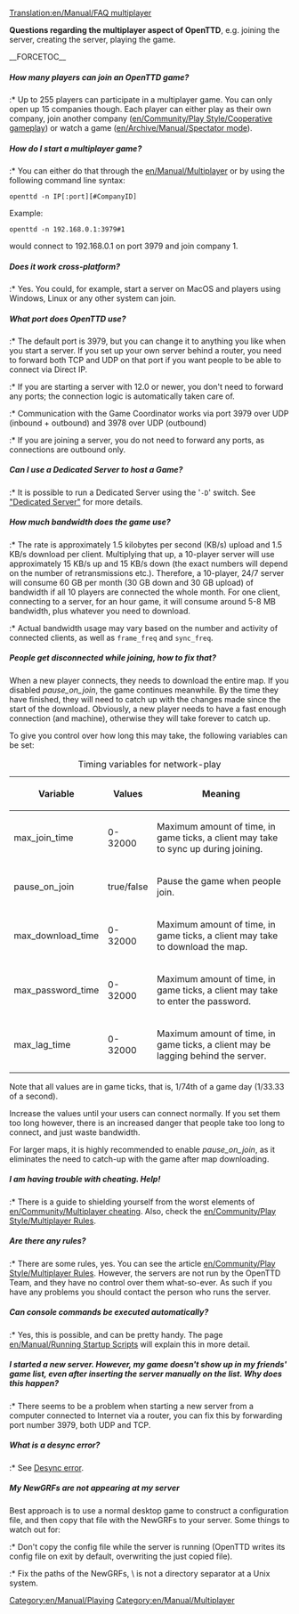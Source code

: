 [[Translation:en/Manual/FAQ multiplayer]]



'''Questions regarding the multiplayer aspect of OpenTTD''', e.g. joining the server, creating the server, playing the game.

__FORCETOC__

=====How many players can join an OpenTTD game?=====
:* Up to 255 players can participate in a multiplayer game. You can only open up 15 companies though. Each player can either play as their own company, join another company ([[en/Community/Play Style/Cooperative gameplay]]) or watch a game ([[en/Archive/Manual/Spectator mode]]).

=====How do I start a multiplayer game?=====
:* You can either do that through the [[en/Manual/Multiplayer]] or by using the following command line syntax:
<pre>openttd -n IP[:port][#CompanyID]</pre>
Example:
<pre>openttd -n 192.168.0.1:3979#1</pre> would connect to 192.168.0.1 on port 3979 and join company 1.

=====Does it work cross-platform?=====
:* Yes. You could, for example, start a server on MacOS and players using Windows, Linux or any other system can join.

=====What port does OpenTTD use?=====
:* The default port is 3979, but you can change it to anything you like when you start a server. If you set up your own server behind a router, you need to forward both TCP and UDP on that port if you want people to be able to connect via Direct IP.
:* If you are starting a server with 12.0 or newer, you don't need to forward any ports; the connection logic is automatically taken care of.
:* Communication with the Game Coordinator works via port 3979 over UDP (inbound + outbound) and 3978 over UDP (outbound)
:* If you are joining a server, you do not need to forward any ports, as connections are outbound only.

=====Can I use a Dedicated Server to host a Game?=====
:* It is possible to run a Dedicated Server using the '<code>-D</code>' switch. See [[en/Manual/Dedicated server|"Dedicated Server"]] for more details.

=====How much bandwidth does the game use?=====
:* The rate is approximately 1.5 kilobytes per second (KB/s) upload and 1.5 KB/s download per client.  Multiplying that up, a 10-player server will use approximately 15 KB/s up and 15 KB/s down (the exact numbers will depend on the number of retransmissions etc.).  Therefore, a 10-player, 24/7 server will consume 60 GB per month (30 GB down and 30 GB upload) of bandwidth if all 10 players are connected the whole month. For one client, connecting to a server, for an hour game, it will consume around 5-8 MB bandwidth, plus whatever you need to download.
:* Actual bandwidth usage may vary based on the number and activity of connected clients, as well as <code>frame_freq</code> and <code>sync_freq</code>.

=====People get disconnected while joining, how to fix that?=====
When a new player connects, they needs to download the entire map. If you disabled ''pause_on_join'', the game continues meanwhile. By the time they have finished, they will need to catch up with the changes made since the start of the download.
Obviously, a new player needs to have a fast enough connection (and machine), otherwise they will take forever to catch up.

To give you control over how long this may take, the following variables can be set:
{| class="wikitable" style="text-align:left"
|+Timing variables for network-play
|-
! Variable !! Values !! Meaning
|-
| max_join_time || 0-32000 || Maximum amount of time, in game ticks, a client may take to sync up during joining.
|-
| pause_on_join || true/false || Pause the game when people join.
|-
| max_download_time || 0-32000 || Maximum amount of time, in game ticks, a client may take to download the map.
|-
| max_password_time || 0-32000 || Maximum amount of time, in game ticks, a client may take to enter the password.
|-
| max_lag_time || 0-32000 || Maximum amount of time, in game ticks, a client may be lagging behind the server.
|}
Note that all values are in game ticks, that is, 1/74th of a game day (1/33.33 of a second).

Increase the values until your users can connect normally. If you set them too long however, there is an increased danger that people take too long to connect, and just waste bandwidth.

For larger maps, it is highly recommended to enable ''pause_on_join'', as it eliminates the need to catch-up with the game after map downloading.

=====I am having trouble with cheating. Help!=====
:* There is a guide to shielding yourself from the worst elements of [[en/Community/Multiplayer cheating]]. Also, check the [[en/Community/Play Style/Multiplayer Rules]].

=====Are there any rules?=====
:* There are some rules, yes. You can see the article [[en/Community/Play Style/Multiplayer Rules]]. However, the servers are not run by the OpenTTD Team, and they have no control over them what-so-ever. As such if you have any problems you should contact the person who runs the server.

=====Can console commands be executed automatically?=====
:* Yes, this is possible, and can be pretty handy. The page [[en/Manual/Running Startup Scripts]] will explain this in more detail.

=====I started a new server. However, my game doesn't show up in my friends' game list, even after inserting the server manually on the list. Why does this happen?=====
:* There seems to be a problem when starting a new server from a computer connected to Internet via a router, you can fix this by forwarding port number 3979, both UDP and TCP.

=====What is a desync error?=====
:* See [[en/Manual/Multiplayer#desync-error|Desync error]].

=====My NewGRFs are not appearing at my server=====
Best approach is to use a normal desktop game to construct a configuration file, and then copy that file with the NewGRFs to your server.
Some things to watch out for:

:* Don't copy the config file while the server is running (OpenTTD writes its config file on exit by default, overwriting the just copied file).
:* Fix the paths of the NewGRFs, \ is not a directory separator at a Unix system.


[[Category:en/Manual/Playing]]
[[Category:en/Manual/Multiplayer]]